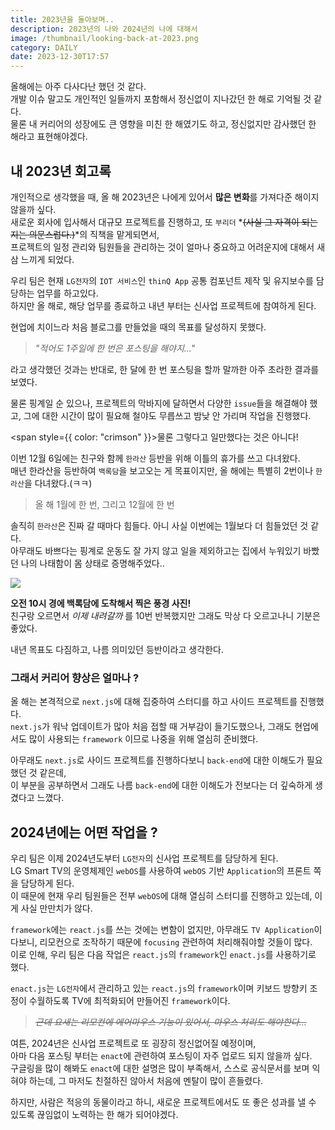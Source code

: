 ```yaml
---
title: 2023년을 돌아보며..
description: 2023년의 나와 2024년의 나에 대해서
image: /thumbnail/looking-back-at-2023.png
category: DAILY
date: 2023-12-30T17:57
---
```


올해에는 아주 다사다난 했던 것 같다.<br/>
개발 이슈 말고도 개인적인 일들까지 포함해서 정신없이 지나갔던 한 해로 기억될 것 같다.<br/>
물론 내 커리어의 성장에도 큰 영향을 미친 한 해였기도 하고, 정신없지만 감사했던 한 해라고 표현해야겠다.<br/>

## 내 2023년 회고록

개인적으로 생각했을 때, 올 해 2023년은 나에게 있어서 **많은 변화**를 가져다준 해이지 않을까 싶다.<br/>
새로운 회사에 입사해서 대규모 프로젝트를 진행하고, 또 `부리더` *~~(사실 그 자격이 되는 지는 의문스럽다.)~~*의 직책을 맡게되면서,<br/>
프로젝트의 일정 관리와 팀원들을 관리하는 것이 얼마나 중요하고 어려운지에 대해서 새삼 느끼게 되었다.<br/>

우리 팀은 현재 `LG전자`의 `IOT 서비스`인 `thinQ App` 공통 컴포넌트 제작 및 유지보수를 담당하는 업무를 하고있다.<br/>
하지만 올 해로, 해당 업무를 종료하고 내년 부터는 신사업 프로젝트에 참여하게 된다.<br/>

현업에 치이느라 처음 블로그를 만들었을 때의 목표를 달성하지 못했다.<br/>

> _"적어도 1주일에 한 번은 포스팅을 해야지..."_

라고 생각했던 것과는 반대로, 한 달에 한 번 포스팅을 할까 말까한 아주 초라한 결과를 보였다.<br/>

물론 핑계일 순 있으나, 프로젝트의 막바지에 달하면서 다양한 `issue`들을 해결해야 했고, 그에 대한 시간이 많이 필요해 철야도 무릅쓰고 밤낮 안 가리며 작업을 진행했다.<br/>

<span style={{ color: "crimson" }}>물론 그렇다고 일만했다는 것은 아니다!</span>

이번 12월 6일에는 친구와 함께 `한라산` 등반을 위해 이틀의 휴가를 쓰고 다녀왔다.<br/>
매년 한라산을 등반하여 `백록담`을 보고오는 게 목표이지만, 올 해에는 특별히 2번이나 `한라산`을 다녀왔다.(ㅋㅋ)<br/>

> 올 해 1월에 한 번, 그리고 12월에 한 번

솔직히 `한라산`은 진짜 갈 때마다 힘들다. 아니 사실 이번에는 1월보다 더 힘들었던 것 같다.<br/>
아무래도 바쁘다는 핑계로 운동도 잘 가지 않고 일을 제외하고는 집에서 누워있기 바빴던 나의 나태함이 몸 상태로 증명해주었다..<br/>

![](/posts/looking-back-at-2023/halla-mountain.png)

**오전 10시 경에 백록담에 도착해서 찍은 풍경 사진!**<br/>
친구랑 오르면서 _이제 내려갈까_ 를 10번 반복했지만 그래도 막상 다 오르고나니 기분은 좋았다.<br/>

내년 목표도 다짐하고, 나름 의미있던 등반이라고 생각한다.<br/>

### 그래서 커리어 향상은 얼마나 ?

올 해는 본격적으로 `next.js`에 대해 집중하여 스터디를 하고 사이드 프로젝트를 진행했다.<br/>
`next.js`가 워낙 업데이트가 많아 처음 접할 때 거부감이 들기도했으나, 그래도 현업에서도 많이 사용되는 `framework` 이므로 나중을 위해 열심히 준비했다.<br/>

아무래도 `next.js`로 사이드 프로젝트를 진행하다보니 `back-end`에 대한 이해도가 필요했던 것 같은데,<br/>
이 부분을 공부하면서 그래도 나름 `back-end`에 대한 이해도가 전보다는 더 깊숙하게 생겼다고 느꼈다.<br/>

## 2024년에는 어떤 작업을 ?

우리 팀은 이제 2024년도부터 `LG전자`의 신사업 프로젝트를 담당하게 된다.<br/>
LG Smart TV의 운영체제인 `webOS`를 사용하여 `webOS` 기반 `Application`의 프론트 쪽을 담당하게 된다.<br/>
이 때문에 현재 우리 팀원들은 전부 `webOS`에 대해 열심히 스터디를 진행하고 있는데, 이게 사실 만만치가 않다.<br/>

`framework`에는 `react.js`를 쓰는 것에는 변함이 없지만, 아무래도 `TV Application`이다보니, 리모컨으로 조작하기 때문에 `focusing` 관련하여 처리해줘야할 것들이 많다.<br/>
이로 인해, 우리 팀은 다음 작업은 `react.js`의 `framework`인 `enact.js`를 사용하기로 했다.<br/>

`enact.js`는 `LG전자`에서 관리하고 있는 `react.js`의 `framework`이며 키보드 방향키 조정이 수월하도록 TV에 최적화되어 만들어진 `framework`이다.<br/>

> _~~근데 요새는 리모컨에 에어마우스 기능이 있어서, 마우스 처리도 해야한다...~~_

여튼, 2024년은 신사업 프로젝트로 또 굉장히 정신없어질 예정이며,<br/>
아마 다음 포스팅 부터는 `enact`에 관련하여 포스팅이 자주 업로드 되지 않을까 싶다.<br/>
구글링을 많이 해봐도 `enact`에 대한 설명은 많이 부족해서, 스스로 공식문서를 보며 익혀야 하는데, 그 마저도 친절하진 않아서 처음에 멘탈이 많이 흔들렸다.<br/>

하지만, 사람은 적응의 동물이라고 하니, 새로운 프로젝트에서도 또 좋은 성과를 낼 수 있도록 끊임없이 노력하는 한 해가 되어야겠다.
